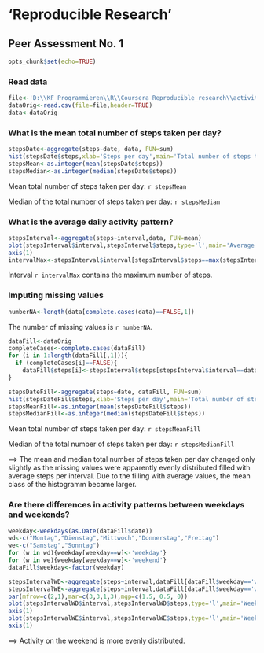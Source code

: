 'Reproducible Research'
=================
Peer Assessment No. 1
-----------------

```{r setoptions, echo=TRUE}
opts_chunk$set(echo=TRUE)
```

### Read data
```{r data}
file<-'D:\\KF_Programmieren\\R\\Coursera_Reproducible_research\\activity.csv'
dataOrig<-read.csv(file=file,header=TRUE)
data<-dataOrig
```

### What is the mean total number of steps taken per day?

```{r steps, fig.height=5,fig.width=5}
stepsDate<-aggregate(steps~date, data, FUN=sum)
hist(stepsDate$steps,xlab='Steps per day',main='Total number of steps taken each day')
stepsMean<-as.integer(mean(stepsDate$steps))
stepsMedian<-as.integer(median(stepsDate$steps))
```

Mean total number of steps taken per day: `r stepsMean` 

Median of the total number of steps taken per day: `r stepsMedian` 

### What is the average daily activity pattern?

```{r activity, fig.height=5,fig.width=10}
stepsInterval<-aggregate(steps~interval,data, FUN=mean)
plot(stepsInterval$interval,stepsInterval$steps,type='l',main='Average daily activity pattern',xlab='Interval',ylab='Average number of steps',bty="n")
axis(1)
intervalMax<-stepsInterval$interval[stepsInterval$steps==max(stepsInterval$steps)]
```
Interval `r intervalMax` contains the maximum number of steps.

### Imputing missing values

```{r missingValues}
numberNA<-length(data[complete.cases(data)==FALSE,1])
```

The number of missing values is `r numberNA`.

```{r fillValues}
dataFill<-dataOrig
completeCases<-complete.cases(dataFill)
for (i in 1:length(dataFill[,1])){
  if (completeCases[i]==FALSE){
    dataFill$steps[i]<-stepsInterval$steps[stepsInterval$interval==dataFill$interval[i]]}
}
```

```{r steps2, fig.height=5,fig.width=5}
stepsDateFill<-aggregate(steps~date, dataFill, FUN=sum)
hist(stepsDateFill$steps,xlab='Steps per day',main='Total number of steps taken each day')
stepsMeanFill<-as.integer(mean(stepsDateFill$steps))
stepsMedianFill<-as.integer(median(stepsDateFill$steps))
```

Mean total number of steps taken per day: `r stepsMeanFill` 

Median of the total number of steps taken per day: `r stepsMedianFill`

==> The mean and median total number of steps taken per day changed only slightly
as the missing values were apparently evenly distributed filled with average steps 
per interval. Due to the filling with average values, the mean class of the 
histogramm became larger.

### Are there differences in activity patterns between weekdays and weekends?

```{r weekdays, fig.height=10,fig.width=10}
weekday<-weekdays(as.Date(dataFill$date))
wd<-c("Montag","Dienstag","Mittwoch","Donnerstag","Freitag")
we<-c("Samstag","Sonntag")
for (w in wd){weekday[weekday==w]<-'weekday'}
for (w in we){weekday[weekday==w]<-'weekend'}
dataFill$weekday<-factor(weekday)

stepsIntervalWD<-aggregate(steps~interval,dataFill[dataFill$weekday=='weekday',], FUN=mean)
stepsIntervalWE<-aggregate(steps~interval,dataFill[dataFill$weekday=='weekend',], FUN=mean)
par(mfrow=c(2,1),mar=c(3,3,1,3),mgp=c(1.5, 0.5, 0))
plot(stepsIntervalWD$interval,stepsIntervalWD$steps,type='l',main='Weekdays', xlab='Interval',ylab='Average number of steps',bty="n")
axis(1)
plot(stepsIntervalWE$interval,stepsIntervalWE$steps,type='l',main='Weekend', xlab='Interval',ylab='Average number of steps',bty="n")
axis(1)
```

==> Activity on the weekend is more evenly distributed.